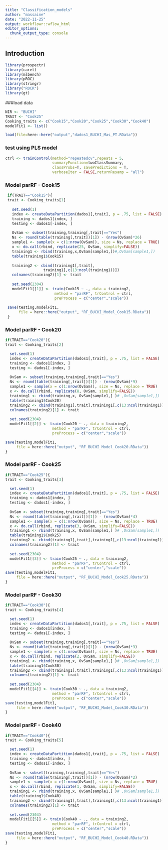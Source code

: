 ```yaml
---
title: "Classification_models"
author: "massaine"
date: "2022-11-25"
output: workflowr::wflow_html
editor_options:
  chunk_output_type: console
---
```


## Introduction

```r
library(prospectr)
library(caret)
library(mlbench)
library(pROC)
library(stringr)
library("ROCR")
library(gt)
```

###load data
```r
NIR <- "BUCHI"
TRAIT <- "Cook25"
Cooking_traits <- c("Cook15","Cook20","Cook25","Cook30","Cook40")
modelFit1 <- list()

load(file=here::here("output","dados1_BUCHI_Mas_PT.RData"))
```

### test using PLS model
```r
ctrl <- trainControl(method="repeatedcv",repeats = 5,
                     summaryFunction=twoClassSummary, 
                     classProbs=T, savePredictions = T,
                     verboseIter = FALSE,returnResamp = "all") 
```

### Model parRF - Cook15
```r
 if(TRAIT=="Cook15"){
 trait <- Cooking_traits[1]
 
   set.seed(1)
   index <- createDataPartition(dados1[,trait], p = .75, list = FALSE)
   training <- dados1[index, ]
   testing <- dados1[-index, ]
   
   OvSam <- subset(training,training[,trait]=="Yes")
   Ns <- round(table(training[,trait])[1]) - (nrow(OvSam)*26) 
   sample1 <- sample(x = c(1:nrow(OvSam)), size = Ns, replace = TRUE)
   x <- do.call(rbind, replicate(25, OvSam, simplify=FALSE))
   training1 <- rbind(training,x,OvSam[sample1,])#,OvSam[sample1,])
   table(training1$Cook15)
   
   training2 <- cbind(training1[,trait],
                 training1[,c(13:ncol(training1))])
   colnames(training2)[1] <- trait
   
   set.seed(2304)
   modelFit1[[1]] <- train(Cook15 ~ ., data = training2, 
                      method = "parRF", trControl = ctrl, 
                      preProcess = c("center","scale"))
 
 save(testing,modelFit1, 
      file = here::here("output", "RF_BUCHI_Model_Cook15.RData"))
 }
```

### Model parRF - Cook20
```r
if(TRAIT=="Cook20"){
trait <- Cooking_traits[2]

  set.seed(1)
  index <- createDataPartition(dados1[,trait], p = .75, list = FALSE)
  training <- dados1[index, ]
  testing <- dados1[-index, ]
  
  OvSam <- subset(training,training[,trait]=="Yes")
  Ns <- round(table(training[,trait])[1]) - (nrow(OvSam)*9) 
  sample1 <- sample(x = c(1:nrow(OvSam)), size = Ns, replace = TRUE)
  x <- do.call(rbind, replicate(8, OvSam, simplify=FALSE))
  training1 <- rbind(training,x, OvSam[sample1,] )# ,OvSam[sample1,])
  table(training1$Cook20)
  training2 <- cbind(training1[,trait],training1[,c(13:ncol(training1))])
  colnames(training2)[1] <- trait
  
  set.seed(2304)
  modelFit1[[2]] <- train(Cook20 ~ ., data = training2, 
                     method = "parRF", trControl = ctrl, 
                     preProcess = c("center","scale"))

save(testing,modelFit1, 
     file = here::here("output", "RF_BUCHI_Model_Cook20.RData"))
}
```

### Model parRF - Cook25
```r
if(TRAIT=="Cook25"){
trait <- Cooking_traits[3]

  set.seed(1)
  index <- createDataPartition(dados1[,trait], p = .75, list = FALSE)
  training <- dados1[index, ]
  testing <- dados1[-index, ]
  
  OvSam <- subset(training,training[,trait]=="Yes")
  Ns <- round(table(training[,trait])[1]) - (nrow(OvSam)*4) 
  sample1 <- sample(x = c(1:nrow(OvSam)), size = Ns, replace = TRUE)
  x <- do.call(rbind, replicate(3, OvSam, simplify=FALSE))
  training1 <- rbind(training,x, OvSam[sample1,] )# ,OvSam[sample1,])
  table(training1$Cook25)
  training2 <- cbind(training1[,trait],training1[,c(13:ncol(training1))])
  colnames(training2)[1] <- trait
  
  set.seed(2304)
  modelFit1[[3]] <- train(Cook25 ~ ., data = training2, 
                     method = "parRF", trControl = ctrl, 
                     preProcess = c("center","scale"))
save(testing,modelFit1, 
     file = here::here("output", "RF_BUCHI_Model_Cook25.RData"))
}
```

### Model parRF - Cook30
```r
if(TRAIT=="Cook30"){
trait <- Cooking_traits[4]

  set.seed(1)
  index <- createDataPartition(dados1[,trait], p = .75, list = FALSE)
  training <- dados1[index, ]
  testing <- dados1[-index, ]
  
  OvSam <- subset(training,training[,trait]=="Yes")
  Ns <- round(table(training[,trait])[1]) - (nrow(OvSam)*3) 
  sample1 <- sample(x = c(1:nrow(OvSam)), size = Ns, replace = TRUE)
  x <- do.call(rbind, replicate(2, OvSam, simplify=FALSE))
  training1 <- rbind(training,x, OvSam[sample1,] )# ,OvSam[sample1,])
  table(training1$Cook30)
  training2 <- cbind(training1[,trait],training1[,c(13:ncol(training1))])
  colnames(training2)[1] <- trait
 
  set.seed(2304)
  modelFit1[[4]] <- train(Cook30 ~ ., data = training2, 
                     method = "parRF", trControl = ctrl, 
                     preProcess = c("center","scale"))
save(testing,modelFit1, 
     file = here::here("output", "RF_BUCHI_Model_Cook30.RData"))
}
```


### Model parRF - Cook40
```r
if(TRAIT=="Cook40"){
trait <- Cooking_traits[5]

  set.seed(1)
  index <- createDataPartition(dados1[,trait], p = .75, list = FALSE)
  training <- dados1[index, ]
  testing <- dados1[-index, ]
  
  OvSam <- subset(training,training[,trait]=="Yes")
  Ns <- round(table(training[,trait])[1]) - (nrow(OvSam)*2) 
  sample1 <- sample(x = c(1:nrow(OvSam)), size = Ns, replace = TRUE)
  x <- do.call(rbind, replicate(1, OvSam, simplify=FALSE))
  training1 <- rbind(training,x, OvSam[sample1,] )# ,OvSam[sample1,])
  table(training1$Cook40)
  training2 <- cbind(training1[,trait],training1[,c(13:ncol(training1))])
  colnames(training2)[1] <- trait
 
  set.seed(2304)
  modelFit1[[5]] <- train(Cook40 ~ ., data = training2, 
                     method = "parRF", trControl = ctrl, 
                     preProcess = c("center","scale"))
save(testing,modelFit1, 
     file = here::here("output", "RF_BUCHI_Model_Cook40.RData"))
}
```





